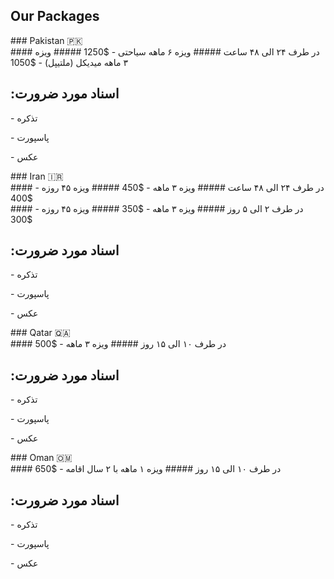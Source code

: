 ## Our Packages

<ProjectCard bg="linear-gradient(to right, #D4145A 0%, #FBB03B 100%)">
  ### Pakistan 🇵🇰
  <br/>
  #### در طرف ۲۴ الی ۴۸ ساعت
  ##### ویزه ۶ ماهه سیاحتی - $1250
  ##### ویزه ۳ ماهه میدیکل (ملتیپل) - $1050
  <h2>:اسناد مورد ضرورت</h2>
  <p> - تذکره</p>
  <p> - پاسپورت</p>
  <p> - عکس</p>
</ProjectCard>

<ProjectCard bg="linear-gradient(to right, #662D8C 0%, #ED1E79 100%)">
  ### Iran 🇮🇷
  <br/>
  #### در طرف ۲۴ الی ۴۸ ساعت
  ##### ویزه ۳ ماهه - $450
  ##### ویزه ۴۵ روزه - $400
  <br/> 
  #### در طرف ۲ الی ۵ روز
  ##### ویزه ۳ ماهه - $350
  ##### ویزه ۴۵ روزه - $300
  <h2>:اسناد مورد ضرورت</h2>
  <p> - تذکره</p>
  <p> - پاسپورت</p>
  <p> - عکس</p>
</ProjectCard>

<ProjectCard bg="linear-gradient(to right, #009245 0%, #FCEE21 100%)">
  ### Qatar 🇶🇦
  <br/>
  #### در طرف ۱۰ الی ۱۵ روز
  ##### ویزه ۳ ماهه - $500
  <h2>:اسناد مورد ضرورت</h2>
  <p> - تذکره</p>
  <p> - پاسپورت</p>
  <p> - عکس</p>
</ProjectCard>

<ProjectCard bg="linear-gradient(to right, #D585FF 0%, #00FFEE 100%)">
  ### Oman 🇴🇲
  <br/>
  #### در طرف ۱۰ الی ۱۵ روز
  ##### ویزه ۱ ماهه با ۲ سال اقامه - $650
  <h2>:اسناد مورد ضرورت</h2>
  <p> - تذکره</p>
  <p> - پاسپورت</p>
  <p> - عکس</p>
</ProjectCard>
